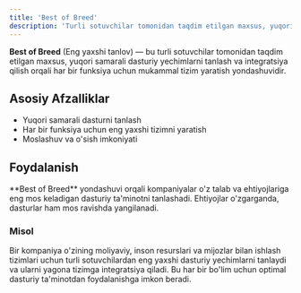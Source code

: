 ```yaml
---
title: 'Best of Breed'
description: 'Turli sotuvchilar tomonidan taqdim etilgan maxsus, yuqori samarali dasturiy yechimlarni tanlash va integratsiya qilish.'
---
```


**Best of Breed** (Eng yaxshi tanlov) — bu turli sotuvchilar tomonidan taqdim etilgan maxsus, yuqori samarali dasturiy yechimlarni tanlash va integratsiya qilish orqali har bir funksiya uchun mukammal tizim yaratish yondashuvidir.

## Asosiy Afzalliklar

- Yuqori samarali dasturni tanlash
- Har bir funksiya uchun eng yaxshi tizimni yaratish
- Moslashuv va o'sish imkoniyati

## Foydalanish

<Callout>
  **Best of Breed** yondashuvi orqali kompaniyalar o'z talab va ehtiyojlariga eng mos keladigan dasturiy ta'minotni
  tanlashadi. Ehtiyojlar o'zgarganda, dasturlar ham mos ravishda yangilanadi.
</Callout>

### Misol

Bir kompaniya o'zining moliyaviy, inson resurslari va mijozlar bilan ishlash tizimlari uchun turli sotuvchilardan eng yaxshi dasturiy yechimlarni tanlaydi va ularni yagona tizimga integratsiya qiladi. Bu har bir bo'lim uchun optimal dasturiy ta'minotdan foydalanishga imkon beradi.
